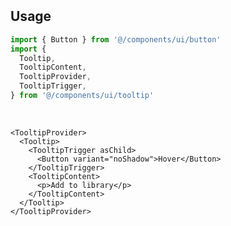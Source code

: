 ```tsx file=<rootDir>/src/components/ui/tooltip.tsx title="components/ui/tooltip.tsx"
```

<br />

## Usage

```ts
import { Button } from '@/components/ui/button'
import {
  Tooltip,
  TooltipContent,
  TooltipProvider,
  TooltipTrigger,
} from '@/components/ui/tooltip'
```

<br />

```tsx
<TooltipProvider>
  <Tooltip>
    <TooltipTrigger asChild>
      <Button variant="noShadow">Hover</Button>
    </TooltipTrigger>
    <TooltipContent>
      <p>Add to library</p>
    </TooltipContent>
  </Tooltip>
</TooltipProvider>
```